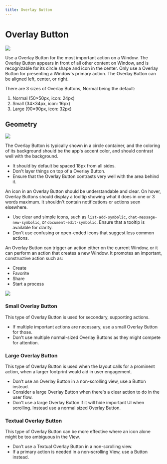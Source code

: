```yaml
---
title: Overlay Button
---
```


# Overlay Button

![](/images/helium/hig/overlay_button.png)

Use a Overlay Button for the most important action on a Window. The Overlay Button appears in front of all other content on Window, and is recognizable for its circle shape and icon in the center. Only use a Overlay Button for presenting a Window's primary action. The Overlay Button can be aligned left, center, or right.

There are 3 sizes of Overlay Buttons, Normal being the default:

1. Normal (50×50px, icon: 24px)
2. Small (34×34px, icon: 16px)
3. Large (90×90px, icon: 32px)

## Geometry

![](/images/helium/hig/overlay_button_geo.png)

The Overlay Button is typically shown in a circle container, and the coloring of its background should be the app's accent color, and should contrast well with the background.

- It should by default be spaced 18px from all sides.
- Don't layer things on top of a Overlay Button.
- Ensure that the Overlay Button contrasts very well with the area behind it.

An icon in an Overlay Button should be understandable and clear. On hover, Overlay Buttons should display a tooltip showing what it does in one or 3 words maximum. It shouldn't contain notifications or actions seen elsewhere.

- Use clear and simple icons, such as `list-add-symbolic`, `chat-message-new-symbolic`, or `document-edit-symbolic`. Ensure that a tooltip is available for clarity.
- Don't use confusing or open-ended icons that suggest less common actions.

An Overlay Button can trigger an action either on the current Window, or it can perform an action that creates a new Window.
It promotes an important, constructive action such as:

- Create
- Favorite
- Share
- Start a process

![](/images/helium/hig/overlay_button_types.png)

### Small Overlay Button

This type of Overlay Button is used for secondary, supporting actions.

- If multiple important actions are necessary, use a small Overlay Button for those.
- Don't use multiple normal-sized Overlay Buttons as they might compete for attention.

### Large Overlay Button

This type of Overlay Button is used when the layout calls for a prominent action, when a larger footprint would aid in user engagement.

- Don’t use an Overlay Button in a non-scrolling view, use a Button instead.
- Consider a large Overlay Button when there's a clear action to do in the user flow.
- Don't use a large Overlay Button if it will hide important UI when scrolling. Instead use a normal sized Overlay Button.

### Textual Overlay Button

This type of Overlay Button can be more effective where an icon alone might be too ambiguous in the View.

- Don’t use a Textual Overlay Button in a non-scrolling view.
- If a primary action is needed in a non-scrolling View, use a Button instead.
